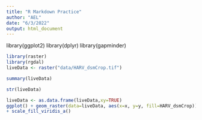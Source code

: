 ```yaml
---
title: "R Markdown Practice"
author: "AEL"
date: "6/3/2022"
output: html_document
---
```


library(ggplot2)
library(dplyr)
library(gapminder)
```r
library(raster)
library(rgdal)
liveData <- raster("data/HARV_dsmCrop.tif")

```

```r
summary(liveData)
```
```r
str(liveData)
```
```r
liveData <- as.data.frame(liveData,xy=TRUE)
ggplot() + geom_raster(data=liveData, aes(x=x, y=y, fill=HARV_dsmCrop))
+ scale_fill_viridis_a()
```